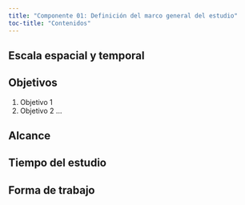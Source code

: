 ```yaml
---
title: "Componente 01: Definición del marco general del estudio"
toc-title: "Contenidos"
---
```


## Escala espacial y temporal

## Objetivos
1. Objetivo 1
2. Objetivo 2
...

## Alcance

## Tiempo del estudio

## Forma de trabajo
